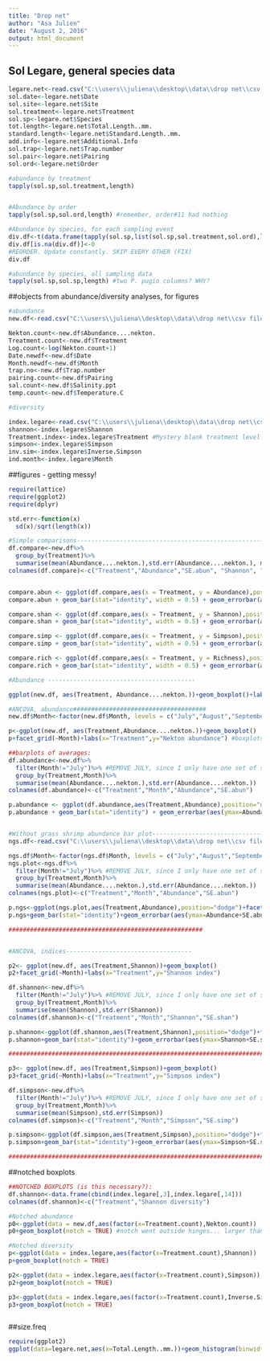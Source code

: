```yaml
---
title: "Drop net"
author: "Asa Julien"
date: "August 2, 2016"
output: html_document
---
```



## Sol Legare, general species data
```r
legare.net<-read.csv("C:\\users\\juliena\\desktop\\data\\drop net\\csv files\\legare.csv")
sol.date<-legare.net$Date
sol.site<-legare.net$Site
sol.treatment<-legare.net$Treatment
sol.sp<-legare.net$Species
tot.length<-legare.net$Total.Length..mm.
standard.length<-legare.net$Standard.Length..mm.
add.info<-legare.net$Additional.Info
sol.trap<-legare.net$Trap.number
sol.pair<-legare.net$Pairing 
sol.ord<-legare.net$Order

#abundance by treatment
tapply(sol.sp,sol.treatment,length)


#Abundance by order
tapply(sol.sp,sol.ord,length) #remember, order#11 had nothing

#Abundance by species, for each sampling event
div.df<-t(data.frame(tapply(sol.sp,list(sol.sp,sol.treatment,sol.ord),length)))
div.df[is.na(div.df)]<-0
#REORDER. Update constantly. SKIP EVERY OTHER (FIX)
div.df

#abundance by species, all sampling data
tapply(sol.sp,sol.sp,length) #two P. pugio columns? WHY?
```

##objects from abundance/diversity analyses, for figures
```r
#abundance
new.df<-read.csv("C:\\users\\juliena\\desktop\\data\\drop net\\csv files\\Diversity_abundance.csv")

Nekton.count<-new.df$Abundance....nekton.
Treatment.count<-new.df$Treatment
Log.count<-log(Nekton.count+1)
Date.newdf<-new.df$Date
Month.newdf<-new.df$Month
trap.no<-new.df$Trap.number
pairing.count<-new.df$Pairing
sal.count<-new.df$Salinity.ppt
temp.count<-new.df$Temperature.C

#diversity

index.legare<-read.csv("C:\\users\\juliena\\desktop\\data\\drop net\\csv files\\Diversity_abundance.csv") #same file as new.df, be careful
shannon<-index.legare$Shannon
Treatment.index<-index.legare$Treatment #Mystery blank treatment level - get rid of this!
simpson<-index.legare$Simpson
inv.sim<-index.legare$Inverse.Simpson
ind.month<-index.legare$Month
```


##figures - getting messy!
```r

require(lattice)
require(ggplot2)
require(dplyr)

std.err<-function(x)
  sd(x)/sqrt(length(x))

#Simple comparisons-------------------------------------------------------
df.compare<-new.df%>%
  group_by(Treatment)%>%
  summarise(mean(Abundance....nekton.),std.err(Abundance....nekton.), mean(Shannon), std.err(Shannon), mean(Simpson), std.err(Simpson), mean(Species.richness), std.err(Species.richness))
colnames(df.compare)<-c("Treatment","Abundance","SE.abun", "Shannon", "SE.shannon", "Simpson", "SE.simpson", "Richness", "SE.richness") #CAREFUL OF NAME OVERLAP! WITH LOWER SECTIONS


compare.abun <- ggplot(df.compare,aes(x = Treatment, y = Abundance),position="dodge")
compare.abun + geom_bar(stat="identity", width = 0.5) + geom_errorbar(aes(ymax=Abundance+SE.abun,ymin=Abundance-SE.abun), width=0.25) + labs(x=expression(),y=expression(Nekton~abundance~(individuals~m^{-2}))) + theme(axis.title = element_text(size = 20,face = "bold"), strip.text = element_text(size=18,face = "bold"), axis.text.x = element_text(size=18,face = "bold"), axis.text.y = element_text(size = 13, face = "bold"))

compare.shan <- ggplot(df.compare,aes(x = Treatment, y = Shannon),position="dodge")
compare.shan + geom_bar(stat="identity", width = 0.5) + geom_errorbar(aes(ymax=Shannon+SE.shannon,ymin=Shannon-SE.shannon), width=0.25) + labs(x=expression(),y=expression(Shannon~diversity)) + theme(axis.title = element_text(size = 20,face = "bold"), strip.text = element_text(size=18,face = "bold"), axis.text.x = element_text(size=18,face = "bold"), axis.text.y = element_text(size = 13, face = "bold"))

compare.simp <- ggplot(df.compare,aes(x = Treatment, y = Simpson),position="dodge")
compare.simp + geom_bar(stat="identity", width = 0.5) + geom_errorbar(aes(ymax=Simpson+SE.simpson,ymin=Simpson-SE.simpson), width=0.25) + labs(x=expression(),y=expression(Simpson~diversity)) + theme(axis.title = element_text(size = 20,face = "bold"), strip.text = element_text(size=18,face = "bold"), axis.text.x = element_text(size=18,face = "bold"), axis.text.y = element_text(size = 13, face = "bold"))

compare.rich <- ggplot(df.compare,aes(x = Treatment, y = Richness),position="dodge")
compare.rich + geom_bar(stat="identity", width = 0.5) + geom_errorbar(aes(ymax=Richness+SE.richness,ymin=Richness-SE.richness), width=0.25) + labs(x=expression(),y=expression(Species~richness)) + theme(axis.title = element_text(size = 20,face = "bold"), strip.text = element_text(size=18,face = "bold"), axis.text.x = element_text(size=18,face = "bold"), axis.text.y = element_text(size = 13, face = "bold"))

#Abundance -----------------------------------------

ggplot(new.df, aes(Treatment, Abundance....nekton.))+geom_boxplot()+labs(x = "Treatment", y = "Nekton abundance")+theme(axis.text = element_text(size=16,face = "bold"),axis.title = element_text(size = 20,face = "bold"),strip.text = element_text(size=18,face = "bold"))

#ANCOVA, abundance#####################################
new.df$Month<-factor(new.df$Month, levels = c("July","August","September","October","November","December", "January")) #Ordering the months

p<-ggplot(new.df, aes(Treatment,Abundance....nekton.))+geom_boxplot()
p+facet_grid(~Month)+labs(x="Treatment",y="Nekton abundance") #boxplots - change IQR?

##barplots of averages:
df.abundance<-new.df%>%
  filter(Month!="July")%>% #REMOVE JULY, since I only have one set of samples at this point
  group_by(Treatment,Month)%>%
  summarise(mean(Abundance....nekton.),std.err(Abundance....nekton.))
colnames(df.abundance)<-c("Treatment","Month","Abundance","SE.abun")

p.abundance <- ggplot(df.abundance,aes(Treatment,Abundance),position="dodge") + facet_grid(~Month)
p.abundance + geom_bar(stat="identity") + geom_errorbar(aes(ymax=Abundance+SE.abun,ymin=Abundance-SE.abun), width=0.25) + facet_grid(~Month) + labs(x=expression(Treatment),y=expression(Nekton~abundance~(individuals~m^{-2}))) + theme(axis.title = element_text(size = 20,face = "bold"), strip.text = element_text(size=18,face = "bold"), axis.text.x = element_text(size=13,face = "bold"), axis.text.y = element_text(size = 13, face = "bold"))


#Without grass shrimp abundance bar plot------------------------------------------------
ngs.df<-read.csv("C:\\users\\juliena\\desktop\\data\\drop net\\csv files\\Without grass shrimp\\no_grass_shrimp.csv")

ngs.df$Month<-factor(ngs.df$Month, levels = c("July","August","September","October","November","December", "January")) #Ordering the months
ngs.plot<-ngs.df%>%
  filter(Month!="July")%>% #REMOVE JULY, since I only have one set of samples at this point
  group_by(Treatment,Month)%>%
  summarise(mean(Abundance....nekton.),std.err(Abundance....nekton.))
colnames(ngs.plot)<-c("Treatment","Month","Abundance","SE.abun")

p.ngs<-ggplot(ngs.plot,aes(Treatment,Abundance),position="dodge")+facet_grid(~Month)
p.ngs+geom_bar(stat="identity")+geom_errorbar(aes(ymax=Abundance+SE.abun,ymin=Abundance-SE.abun), width=0.25)+facet_grid(~Month)+labs(title="Without grass shrimp",x=expression(Treatment),y=expression(Nekton~abundance~(individuals~m^{-2})))+theme(axis.title = element_text(size = 20,face = "bold"), strip.text = element_text(size=18,face = "bold"), axis.text.x = element_text(size=13,face = "bold"), axis.text.y = element_text(size = 13, face = "bold"))

######################################################


#ANCOVA, indices-----------------------------------

p2<- ggplot(new.df, aes(Treatment,Shannon))+geom_boxplot()
p2+facet_grid(~Month)+labs(x="Treatment",y="Shannon index")

df.shannon<-new.df%>%
  filter(Month!="July")%>% #REMOVE JULY, since I only have one set of samples at this point
  group_by(Treatment,Month)%>%
  summarise(mean(Shannon),std.err(Shannon))
colnames(df.shannon)<-c("Treatment","Month","Shannon","SE.shan")

p.shannon<-ggplot(df.shannon,aes(Treatment,Shannon),position="dodge")+facet_grid(~Month)
p.shannon+geom_bar(stat="identity")+geom_errorbar(aes(ymax=Shannon+SE.shan,ymin=Shannon-SE.shan), width=0.25)+facet_grid(~Month)+labs(x="Treatment",y="Shannon diversity index")+theme(axis.title = element_text(size = 20,face = "bold"), strip.text = element_text(size=18,face = "bold"), axis.text.x = element_text(size=13,face = "bold"), axis.text.y = element_text(size = 13, face = "bold"))

#############################################################################

p3<- ggplot(new.df, aes(Treatment,Simpson))+geom_boxplot()
p3+facet_grid(~Month)+labs(x="Treatment",y="Simpson index")

df.simpson<-new.df%>%
  filter(Month!="July")%>% #REMOVE JULY, since I only have one set of samples at this point
  group_by(Treatment,Month)%>%
  summarise(mean(Simpson),std.err(Simpson))
colnames(df.simpson)<-c("Treatment","Month","Simpson","SE.simp")

p.simpson<-ggplot(df.simpson,aes(Treatment,Simpson),position="dodge")+facet_grid(~Month)
p.simpson+geom_bar(stat="identity")+geom_errorbar(aes(ymax=Simpson+SE.simp,ymin=Simpson-SE.simp), width=0.25)+facet_grid(~Month)+labs(x="Treatment",y="Simpson diversity index")+theme(axis.title = element_text(size = 20,face = "bold"), strip.text = element_text(size=18,face = "bold"), axis.text.x = element_text(size=13,face = "bold"), axis.text.y = element_text(size = 13, face = "bold"))

#############################################################################

```

##notched boxplots
```r
##NOTCHED BOXPLOTS (is this necessary?):
df.shannon<-data.frame(cbind(index.legare[,3],index.legare[,14]))
colnames(df.shannon)<-c("Treatment","Shannon diversity")

#Notched abundance
p0<-ggplot(data = new.df,aes(factor(x=Treatment.count),Nekton.count))
p0+geom_boxplot(notch = TRUE) #notch went outside hinges... larger than interquartile range??

#Notched diversity
p<-ggplot(data = index.legare,aes(factor(x=Treatment.count),Shannon))
p+geom_boxplot(notch = TRUE)

p2<-ggplot(data = index.legare,aes(factor(x=Treatment.count),Simpson))
p2+geom_boxplot(notch = TRUE)

p3<-ggplot(data = index.legare,aes(factor(x=Treatment.count),Inverse.Simpson))
p3+geom_boxplot(notch = TRUE)



```


##size.freq
```r
require(ggplot2)
ggplot(data=legare.net,aes(x=Total.Length..mm.))+geom_histogram(binwidth = 5)+facet_grid(~Species)+theme_bw()+labs(x="Length (mm)",y="Frequency")


```

